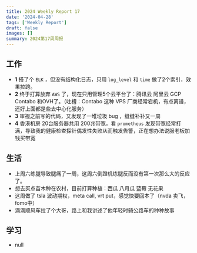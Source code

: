```yaml
---
title: 2024 Weekly Report 17
date: '2024-04-28'
tags: ['Weekly Report']
draft: false
images: []
summary: 2024第17周周报
---
```


<TOCInline toc={props.toc}/>

## 工作

- **1** 搭了个 `ELK` ，但没有结构化日志，只用 `log_level` 和 `time` 做了2个索引，效果拉跨。
- **2** 终于打算放弃 `AWS` 了，现在只用管理5个云平台了：腾讯云 阿里云 GCP Contabo 和OVH了。（吐槽：Contabo 这种 VPS 厂商经常宕机，有点离谱，还好上面都是些去中心化服务）
- **3** 审视之前写的代码，又发现了一堆垃圾 bug ，缝缝补补又一周
- **4** 香港机房 20台服务器共用 200兆带宽，看 `prometheus` 发现带宽经常打满，导致我的健康检查探针偶发性失败从而触发告警，正在想办法说服老板加钱买带宽



## 生活

- 上周六练腿导致腿痛了一周，这周六倒蹬机练腿反而没有第一次那么大的反应了。
- 想去买点苗木种在农村，目前打算种植：西瓜 八月瓜 蓝莓 无花果
- 这周做了 tsla 波动期权，meta call, vrt put，感觉快要回本了（nvda 卖飞，fomo中）
- 滴滴顺风车拉了个大哥，路上和我讲述了他年轻时骑公路车的种种故事


## 学习

- null







